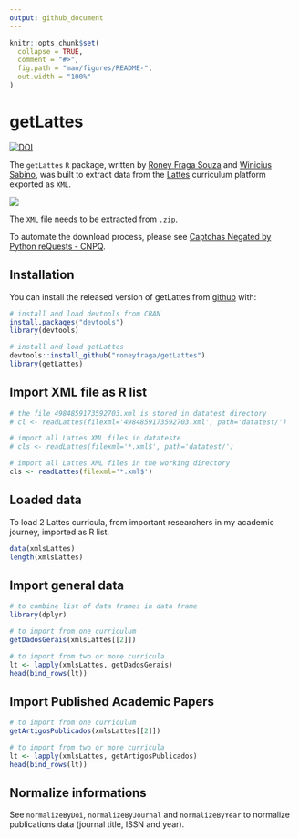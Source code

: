 ```yaml
---
output: github_document
---
```


<!-- README.md is generated from README.Rmd. Please edit that file -->

```r
knitr::opts_chunk$set(
  collapse = TRUE,
  comment = "#>",
  fig.path = "man/figures/README-",
  out.width = "100%"
)
```

# getLattes

<!-- badges: start -->
[![DOI](https://zenodo.org/badge/258844181.svg)](https://zenodo.org/badge/latestdoi/258844181)
<!-- badges: end -->

The `getLattes` `R` package, written by [Roney Fraga Souza](http://roneyfraga.com) and [Winicius Sabino](https://stackoverflow.com/users/9278241/winicius-sabino), was built to extract data from the [Lattes](http://lattes.cnpq.br/) curriculum platform exported as `XML`. 

![](http://roneyfraga.com/volume/getLattes_data/lattes_xml_download.gif)

The `XML` file needs to be extracted from `.zip`.

To automate the download process, please see [Captchas Negated by Python reQuests - CNPQ](https://github.com/josefson/CNPQ).

## Installation

You can install the released version of getLattes from [github](https://CRAN.R-project.org) with:

```r
# install and load devtools from CRAN
install.packages("devtools")
library(devtools)

# install and load getLattes
devtools::install_github("roneyfraga/getLattes")
library(getLattes)
```

## Import XML file as R list

```r
# the file 4984859173592703.xml is stored in datatest directory
# cl <- readLattes(filexml='4984859173592703.xml', path='datatest/')

# import all Lattes XML files in datateste
# cls <- readLattes(filexml='*.xml$', path='datatest/')

# import all Lattes XML files in the working directory
cls <- readLattes(filexml='*.xml$')
```

## Loaded data

To load 2 Lattes curricula, from important researchers in my academic journey, imported as R list.

```r
data(xmlsLattes)
length(xmlsLattes)
```

## Import general data


```r
# to combine list of data frames in data frame
library(dplyr)

# to import from one curriculum 
getDadosGerais(xmlsLattes[[2]])

# to import from two or more curricula
lt <- lapply(xmlsLattes, getDadosGerais)
head(bind_rows(lt))
```

## Import Published Academic Papers

```r
# to import from one curriculum 
getArtigosPublicados(xmlsLattes[[2]]) 

# to import from two or more curricula
lt <- lapply(xmlsLattes, getArtigosPublicados)
head(bind_rows(lt))

```

## Normalize informations

See `normalizeByDoi`, `normalizeByJournal` and `normalizeByYear` to normalize publications data (journal title, ISSN and year).
